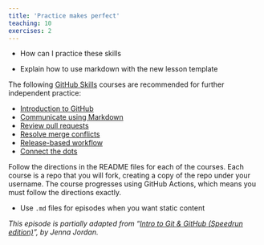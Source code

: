 ```yaml
---
title: 'Practice makes perfect'
teaching: 10
exercises: 2
---
```


:::::::::::::::::::::::::::::::::::::: questions 

- How can I practice these skills


::::::::::::::::::::::::::::::::::::::::::::::::

::::::::::::::::::::::::::::::::::::: objectives

- Explain how to use markdown with the new lesson template


::::::::::::::::::::::::::::::::::::::::::::::::


The following [GitHub Skills](https://skills.github.com) courses are recommended for further independent practice:

- [Introduction to GitHub](https://github.com/skills/introduction-to-github)
- [Communicate using Markdown](https://github.com/skills/communicate-using-markdown)
- [Review pull requests](https://github.com/skills/review-pull-requests)
- [Resolve merge conflicts](https://github.com/skills/resolve-merge-conflicts)
- [Release-based workflow](https://github.com/skills/release-based-workflow)
- [Connect the dots](https://github.com/skills/connect-the-dots)

Follow the directions in the README files for each of the courses. Each course is a repo that you will fork, creating a copy of the repo under your username. The course progresses using GitHub Actions, which means you must follow the directions exactly.





::::::::::::::::::::::::::::::::::::: keypoints 

- Use `.md` files for episodes when you want static content


::::::::::::::::::::::::::::::::::::::::::::::::

*This episode is partially adapted from "[Intro to Git & GitHub (Speedrun edition)](https://jennajordan.me/git-novice-speedrun)", by Jenna Jordan.*

